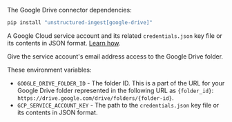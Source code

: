 The Google Drive connector dependencies:

  ```bash CLI, Python
  pip install "unstructured-ingest[google-drive]"
  ```

A Google Cloud service account and its related `credentials.json` key file or its contents in JSON format. [Learn how](https://developers.google.com/workspace/guides/create-credentials#service-account).

Give the service account's email address access to the Google Drive folder.

These environment variables:

- `GOOGLE_DRIVE_FOLDER_ID` - The folder ID. This is a part of the URL for your Google Drive folder represented in the following URL as `{folder_id}`: `https://drive.google.com/drive/folders/{folder-id}`.
- `GCP_SERVICE_ACCOUNT_KEY` - The path to the `credentials.json` key file or its contents in JSON format.